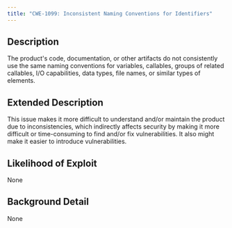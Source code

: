 ```yaml
---
title: "CWE-1099: Inconsistent Naming Conventions for Identifiers"
---
```


## Description
The product's code, documentation, or other artifacts do not
					consistently use the same naming conventions for variables, callables, groups of
					related callables, I/O capabilities, data types, file names, or similar types of
					elements.

## Extended Description
This issue makes it more difficult to understand and/or maintain the product due to inconsistencies, which indirectly affects security by making it more difficult or time-consuming to find and/or fix vulnerabilities.  It also might make it easier to introduce vulnerabilities.

## Likelihood of Exploit
None

## Background Detail
None
        
